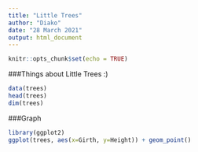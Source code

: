 ```yaml
---
title: "Little Trees"
author: "Diako"
date: "28 March 2021"
output: html_document
---
```


```r
knitr::opts_chunk$set(echo = TRUE)
```
###Things about Little Trees :)

```r
data(trees)
head(trees)
dim(trees)
```

###Graph
```r
library(ggplot2)
ggplot(trees, aes(x=Girth, y=Height)) + geom_point()
```